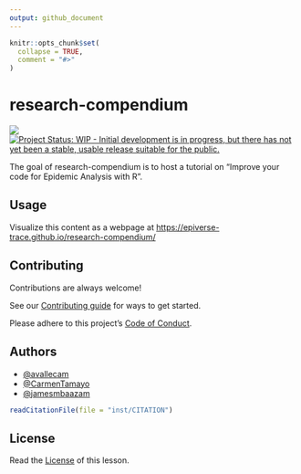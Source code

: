 ```yaml
---
output: github_document
---
```


<!-- README.md is generated from README.Rmd. Please edit that file -->

```r
knitr::opts_chunk$set(
  collapse = TRUE,
  comment = "#>"
)
```

# research-compendium

<!-- badges: start -->
[![](https://img.shields.io/badge/lifecycle-stable-brightgreen.svg)](https://lifecycle.r-lib.org/articles/stages.html#stable)
[![Project Status: WIP - Initial development is in progress, but there has not yet been a stable, usable release suitable for the public.](https://www.repostatus.org/badges/latest/wip.svg)](https://www.repostatus.org/#wip)
<!-- badges: end -->

The goal of research-compendium is to host a tutorial on "Improve your code for Epidemic Analysis with R".

## Usage

Visualize this content as a webpage at <https://epiverse-trace.github.io/research-compendium/>

## Contributing

Contributions are always welcome!

See our [Contributing guide](CONTRIBUTING.md) for ways to get started.

Please adhere to this project's [Code of Conduct](CODE_OF_CONDUCT.md).

<!-- ## Support -->

<!-- Please see our [Getting help guide](/.github/SUPPORT.md) for support. -->

## Authors

- [@avallecam](https://github.com/avallecam/)
- [@CarmenTamayo](https://github.com/CarmenTamayo)
- [@jamesmbaazam](https://github.com/jamesmbaazam/)

```r
readCitationFile(file = "inst/CITATION")
```


## License

Read the [License](LICENSE.md) of this lesson.


